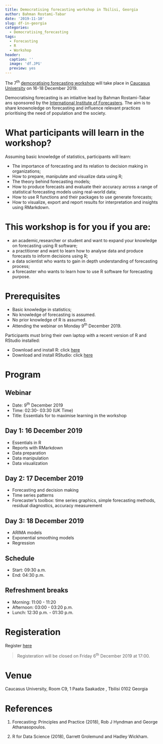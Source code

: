 ```yaml
---
title: Democratising forecasting workshop in Tbilisi, Georgia
author: Bahman Rostami-Tabar
date: '2019-11-10'
slug: df-in-georgia
categories:
  - Democratising_forecasting
tags:
  - Forecasting
  - R
  - Workshop
header:
  caption: ''
  image: 'df.JPG'
  preview: yes
---
```


The 7^th^ [demcoratising forecasting workshop](https://www.bahmanrt.com/#democtarisingf)  will take place in [Caucasus University](https://cu.edu.ge/en) on 16-18 December 2019.

Democratising forecasting is an intiaitive lead by Bahman Rostami-Tabar ans sponsored by the [International Institute of Forecasters](https://forecasters.org/). The aim is to share knownoledge on forecasting and influence relevant practices prioritising the need of population and the society.

# What participants will learn in the workshop?

Assuming basic knowledge of statistics, participants will learn:

- The importance of forecasting and its relation to decision making in organizations;
- How to prepare, manipulate and visualize data using R;
- The theory behind forecasting models;
- How to produce forecasts and evaluate their accuracy across a range of statistical forecasting models using real-world data;
- How to use R functions and their packages to use generate forecasts;
- How to visualize, export and report results for interpretation and insights using RMarkdown.

# This workshop is for you if you are:

- an academic,researcher or student and want to expand your knowledge on forecasting using R software;
- a practitioner and want to learn how to analyse data and produce forecasts to inform decisions using R;
- a data scientist who wants to gain in depth understanding of forecasting process;
- a forecaster who wants to learn how to use R software for forecasting purpose.

# Prerequisites

- Basic knowledge in statistics;
- No knowledge of forecasting is assumed.
- No prior knowledge of R is assumed.
- Attending the webinar on Monday 9^th^ December 2019.

Participants must bring their own laptop with a recent version of R and RStudio installed:

- Download and install R: click [here](https://cloud.r-project.org/)
- Download and install RStudio: click [here](https://www.rstudio.com/products/rstudio/download/#download)

# Program

## Webinar 
  - Date: 9^th^ December 2019
  - Time: 02:30- 03:30 (UK Time)
  - Title: Essentials for to maximise learning in the workshop

## Day 1: 16 December 2019

  - Essentials in R
  - Reports with RMarkdown
  - Data preparation
  - Data manipulation
  - Data visualization

## Day 2: 17 December 2019

  - Forecasting and decision making
  - Time series patterns
  - Forecaster's toolbox: time series graphics, simple forecasting methods, residual diagnostics, accuracy measurement
  
## Day 3: 18 December 2019

- ARIMA models
- Exponential smoothing models
- Regression

## Schedule

- Start: 09:30 a.m.
- End: 04:30 p.m.

## Refreshment breaks

- Morning: 11:00 - 11:20
- Afternoon: 03:00 - 03:20 p.m.
- Lunch: 12:30 p.m. - 01:30 p.m.

# Registeration

Register [here](https://docs.google.com/forms/d/e/1FAIpQLSfFJZqo3g-DVU3049de5xLYtPav144qDVxKgnOM_gFLVDcdbA/viewform)

>Registeration will be closed on Friday 6^th^ December 2019 at 17:00.

# Venue
 
 Caucasus University, Room C9, 1 Paata Saakadze , Tbilisi 0102 Georgia
 
# References

1. Forecasting: Principles and Practice (2018), Rob J Hyndman and George Athanasopoulos.

2. R for Data Science (2018), Garrett Grolemund and Hadley Wickham.